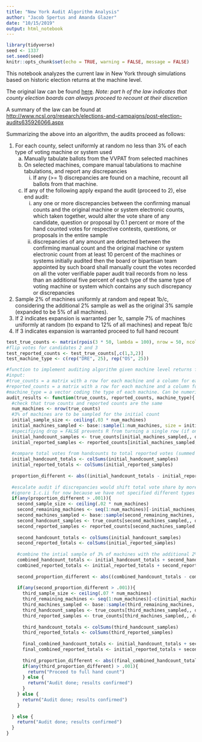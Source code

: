 ```yaml
---
title: "New York Audit Algorithm Analysis"
author: "Jacob Spertus and Amanda Glazer"
date: "10/15/2019"
output: html_notebook
---
```



```r
library(tidyverse)
seed <- 1337
set.seed(seed)
knitr::opts_chunk$set(echo = TRUE, warning = FALSE, message = FALSE)
```

This notebook analyzes the current law in New York through simulations based on historic election returns at the machine level.

The original law can be found [here](https://govt.westlaw.com/nycrr/Document/I5c54c4e18b2e11dfbe5dec62e7eacc45?viewType=FullText&originationContext=documenttoc&transitionType=CategoryPageItem&contextData=(sc.Default)).
*Note: part h of the law indicates that county election boards can always proceed to recount at their discretion*

A summary of the law can be found at <http://www.ncsl.org/research/elections-and-campaigns/post-election-audits635926066.aspx>


Summarizing the above into an algorithm, the audits proceed as follows:

1. For each county, select uniformly at random no less than 3% of each type of voting machine or system used
    a) Manually tabulate ballots from the VVPAT from selected machines
    b) On selected machines, compare manual tabulations to machine tabulations, and report any discrepancies
         i) If any (>= 1) discrepancies are found on a machine, recount all ballots from that machine.
    c) If any of the following apply expand the audit (proceed to 2), else end audit:
         i) any one or more discrepancies between the confirming manual counts and the original machine or system electronic counts, which taken together, would alter the vote share of any candidate, question or proposal by 0.1 percent or more of the hand counted votes for respective contests, questions, or proposals in the entire sample
         ii) discrepancies of any amount are detected between the confirming manual count and the original machine or system electronic count from at least 10 percent of the machines or systems initially audited then the board or bipartisan team appointed by such board shall manually count the votes recorded on all the voter verifiable paper audit trail records from no less than an additional five percent of each type of the same type of voting machine or system which contains any such discrepancy or discrepancies
2. Sample 2% of machines uniformly at random and repeat 1b/c, considering the additional 2% sample as well as the original 3% sample (expanded to be 5% of all machines).
3. If 2 indicates expansion is warranted per 1c, sample 7% of machines uniformly at random (to expand to 12% of all machines) and repeat 1b/c
4. If 3 indicates expansion is warranted proceed to full hand recount

```r
test_true_counts <- matrix(rpois(3 * 50, lambda = 100), nrow = 50, ncol = 3)
#flip votes for candidates 2 and 3
test_reported_counts <- test_true_counts[,c(1,3,2)]
test_machine_type <- c(rep("DRE", 25), rep("OS", 25))
```


```r
#function to implement auditing algorithm given machine level returns from a single contest in a single county. function can only be used if the true counts as would be discovered by a manual tally are known for every machine, i.e. a simulated situation.
#input: 
#true_counts = a matrix with a row for each machine and a column for each candidate. Reflects the true counts that would be revealed by a manual tabulation. These are sampled.
#reported_counts = a matrix with a row for each machine and a column for each candidate. These are machine counts that contribute to the original reported outcome. These are compared to sampled true_counts.
#machine_type = a vector coding the type of each machine. Can be numeric or characters. Should be the same length as the number of rows in true_counts and reported_counts
audit_results <- function(true_counts, reported_counts, machine_type){
  #check that true counts and reported counts are the same
  num_machines <- nrow(true_counts)
  #3% of machines are to be sampled for the initial count
  initial_sample_size <- ceiling(.03 * num_machines)
  initial_machines_sampled <- base::sample(1:num_machines, size = initial_sample_size, replace = FALSE)
  #specifiying drop = FALSE prevents R from turning a single row (if one machine is sampled) into a vector
  initial_handcount_samples <- true_counts[initial_machines_sampled,, drop = FALSE]
  initial_reported_samples <- reported_counts[initial_machines_sampled,, drop = FALSE]
  
  #compare total votes from handcounts to total reported votes (summed across machines)
  initial_handcount_totals <- colSums(initial_handcount_samples)
  initial_reported_totals <- colSums(initial_reported_samples)
  
  proportion_different <- abs((initial_handcount_totals - initial_reported_totals) / initial_handcount_totals)
  
  #escalate audit if discrepancies would shift total vote share by more than .001 for any candidate (question, proposal, etc) 
  #ignore 1.c.ii for now because we have not specified different types of machines
  if(any(proportion_different > .001)){
    second_sample_size <- ceiling(.02 * num_machines)
    second_remaining_machines <- seq(1:num_machines)[-initial_machines_sampled]
    second_machines_sampled <- base::sample(second_remaining_machines, size = second_sample_size, replace = FALSE)
    second_handcount_samples <- true_counts[second_machines_sampled,, drop = FALSE]
    second_reported_samples <- reported_counts[second_machines_sampled,, drop = FALSE]
    
    second_handcount_totals <- colSums(initial_handcount_samples)
    second_reported_totals <- colSums(initial_reported_samples)
    
    #combine the intial sample of 3% of machines with the additional 2% sample
    combined_handcount_totals <- initial_handcount_totals + second_handcount_totals
    combined_reported_totals <- initial_reported_totals + second_reported_totals
    
    second_proportion_different <- abs((combined_handcount_totals - combined_reported_totals) / combined_handcount_totals)
    
    if(any(second_proportion_different > .001)){
      third_sample_size <- ceiling(.07 * num_machines)
      third_remaining_machines <- seq(1:num_machines)[-c(initial_machines_sampled, second_machines_sampled)]
      third_machines_sampled <- base::sample(third_remaining_machines, size = third_sample_size, replace = FALSE)
      third_handcount_samples <- true_counts[third_machines_sampled,, drop = FALSE]
      third_reported_samples <- true_counts[third_machines_sampled,, drop = FALSE]
      
      third_handcount_totals <- colSums(third_handcount_samples)
      third_reported_totals <- colSums(third_reported_samples)
      
      final_combined_handcount_totals <- initial_handcount_totals + second_handcount_totals + third_handcount_totals
      final_combined_reported_totals <- initial_reported_totals + second_reported_totals + third_reported_totals
      
      third_proportion_different <- abs((final_combined_handcount_totals - final_combined_reported_totals) / final_combined_handcount_totals)
      if(any(third_proportion_different) > .001){
        return("Proceed to full hand count")
      } else {
        return("Audit done; results confirmed")
      }
    } else {
      return("Audit done; results confirmed")
    }
    
  } else {
    return("Audit done; results confirmed")
  }
}
```


